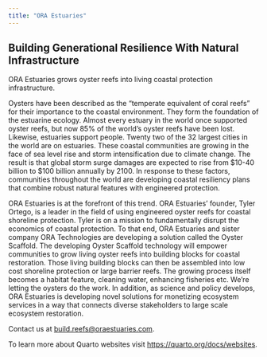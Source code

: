 ```yaml
---
title: "ORA Estuaries"
---
```


## Building Generational Resilience With Natural Infrastructure

ORA Estuaries grows oyster reefs into living coastal protection infrastructure.

Oysters have been described as the “temperate equivalent of coral reefs” for their importance to the coastal environment.  They form the foundation of the estuarine ecology.  Almost every estuary in the world once supported oyster reefs, but now 85% of the world’s oyster reefs have been lost.  Likewise, estuaries support people.  Twenty two of the 32 largest cities in the world are on estuaries.  These coastal communities are growing in the face of sea level rise and storm intensification due to climate change.  The result is that global storm surge damages are expected to rise from $10-40 billion to $100 billion annually by 2100.  In response to these factors, communities throughout the world are developing coastal resiliency plans that combine robust natural features with engineered protection.

ORA Estuaries is at the forefront of this trend.  ORA Estuaries' founder, Tyler Ortego, is a leader in the field of using engineered oyster reefs for coastal shoreline protection.  Tyler is on a mission to fundamentally disrupt the economics of coastal protection.  To that end, ORA Estuaries and sister company ORA Technologies are developing a solution called the Oyster Scaffold.   The developing Oyster Scaffold technology will empower communities to grow living oyster reefs into building blocks for coastal restoration.  Those living building blocks can then be assembled into low cost shoreline protection or large barrier reefs.  The growing process itself becomes a habitat feature, cleaning water, enhancing fisheries etc.  We're letting the oysters do the work.
In addition, as science and policy develops, ORA Estuaries is developing novel solutions for monetizing ecosystem services in a way that connects diverse stakeholders to large scale ecosystem restoration.

::: {.callout-tip}
Contact us at <build.reefs@oraestuaries.com>.
:::

::: {.callout-note}
To learn more about Quarto websites visit <https://quarto.org/docs/websites>.
:::
